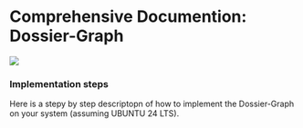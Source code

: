 # Comprehensive Documention: Dossier-Graph


![](images/D_GRAF.png){width=350px; heigh=450px}

### Implementation steps

Here is a stepy by step descriptopn of how to implement the Dossier-Graph on your system (assuming UBUNTU 24 LTS).
